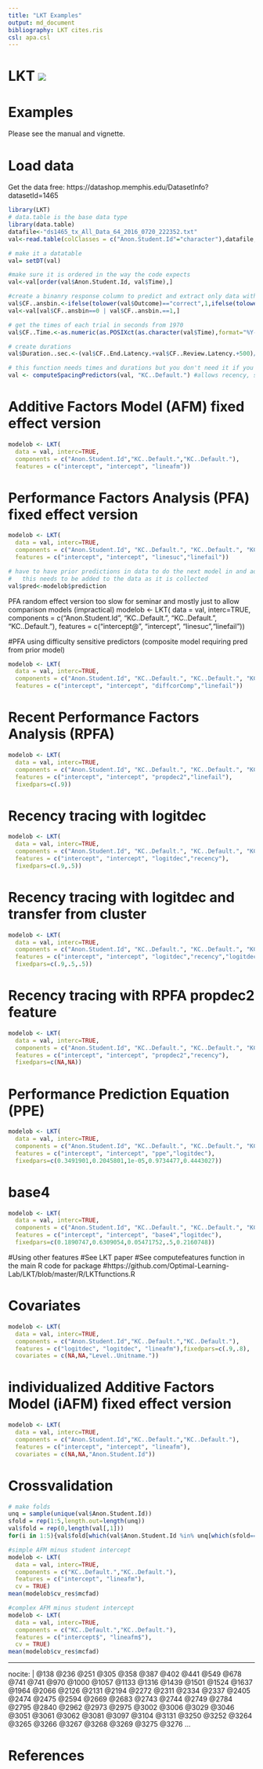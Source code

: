 ```yaml
---
title: "LKT Examples"
output: md_document
bibliography: LKT cites.ris
csl: apa.csl
---
```


# LKT [![](https://cranlogs.r-pkg.org/badges/LKT)](https://cran.r-project.org/package=LKT)

# Examples 
Please see the manual and vignette.

# Load data
 
Get the data free: https://datashop.memphis.edu/DatasetInfo?datasetId=1465
```r
library(LKT)
# data.table is the base data type
library(data.table)
datafile<-"ds1465_tx_All_Data_64_2016_0720_222352.txt" 
val<-read.table(colClasses = c("Anon.Student.Id"="character"),datafile,sep="\t", header=TRUE,quote="\"")

# make it a datatable
val= setDT(val)

#make sure it is ordered in the way the code expects
val<-val[order(val$Anon.Student.Id, val$Time),]

#create a binanry response column to predict and extract only data with a valid value
val$CF..ansbin.<-ifelse(tolower(val$Outcome)=="correct",1,ifelse(tolower(val$Outcome)=="incorrect",0,-1))
val<-val[val$CF..ansbin==0 | val$CF..ansbin.==1,]

# get the times of each trial in seconds from 1970
val$CF..Time.<-as.numeric(as.POSIXct(as.character(val$Time),format="%Y-%m-%d %H:%M:%S"))

# create durations
val$Duration..sec.<-(val$CF..End.Latency.+val$CF..Review.Latency.+500)/1000

# this function needs times and durations but you don't need it if you don't want to model time effects
val <- computeSpacingPredictors(val, "KC..Default.") #allows recency, spacing, forgetting features to run
```

# Additive Factors Model (AFM) fixed effect version
```r
modelob <- LKT(
  data = val, interc=TRUE,
  components = c("Anon.Student.Id","KC..Default.","KC..Default."),
  features = c("intercept", "intercept", "lineafm"))
```

# Performance Factors Analysis (PFA) fixed effect version
```r
modelob <- LKT(
  data = val, interc=TRUE,
  components = c("Anon.Student.Id", "KC..Default.", "KC..Default.", "KC..Default."),
  features = c("intercept", "intercept", "linesuc","linefail"))

# have to have prior predictions in data to do the next model in and adaptive system
#   this needs to be added to the data as it is collected
val$pred<-modelob$prediction
```

PFA random effect version too slow for seminar and mostly just to allow comparison models (impractical)
modelob <- LKT(
  data = val, interc=TRUE,
  components = c("Anon.Student.Id", "KC..Default.", "KC..Default.", "KC..Default."),
  features = c("intercept@", "intercept", "linesuc","linefail"))

#PFA using difficulty sensitive predictors (composite model requiring pred from prior model)
```r
modelob <- LKT(
  data = val, interc=TRUE,
  components = c("Anon.Student.Id", "KC..Default.", "KC..Default.", "KC..Default."),
  features = c("intercept", "intercept", "diffcorComp","linefail"))
```

# Recent Performance Factors Analysis (RPFA)
```r
modelob <- LKT(
  data = val, interc=TRUE,
  components = c("Anon.Student.Id", "KC..Default.", "KC..Default.", "KC..Default."),
  features = c("intercept", "intercept", "propdec2","linefail"),
  fixedpars=c(.9))
```

# Recency tracing with logitdec
```r
modelob <- LKT(
  data = val, interc=TRUE,
  components = c("Anon.Student.Id", "KC..Default.", "KC..Default.", "KC..Default."),
  features = c("intercept", "intercept", "logitdec","recency"),
  fixedpars=c(.9,.5))
```

# Recency tracing with logitdec and transfer from cluster 
```r
modelob <- LKT(
  data = val, interc=TRUE,
  components = c("Anon.Student.Id", "KC..Default.", "KC..Default.", "KC..Default.","KC..Cluster."),
  features = c("intercept", "intercept", "logitdec","recency","logitdec"),
  fixedpars=c(.9,.5,.5))
```

# Recency tracing with RPFA propdec2 feature
```r
modelob <- LKT(
  data = val, interc=TRUE,
  components = c("Anon.Student.Id", "KC..Default.", "KC..Default.", "KC..Default."),
  features = c("intercept", "intercept", "propdec2","recency"),
  fixedpars=c(NA,NA))
```

# Performance Prediction Equation (PPE)
```r
modelob <- LKT(
  data = val, interc=TRUE,
  components = c("Anon.Student.Id", "KC..Default.", "KC..Default.", "KC..Default."),
  features = c("intercept", "intercept", "ppe","logitdec"),
  fixedpars=c(0.3491901,0.2045801,1e-05,0.9734477,0.4443027))
```

# base4
```r
modelob <- LKT(
  data = val, interc=TRUE,
  components = c("Anon.Student.Id", "KC..Default.", "KC..Default.", "KC..Default."),
  features = c("intercept", "intercept", "base4","logitdec"),
  fixedpars=c(0.1890747,0.6309054,0.05471752,.5,0.2160748))
```

#Using other features
#See LKT paper
#See computefeatures function in the main R code for package
#https://github.com/Optimal-Learning-Lab/LKT/blob/master/R/LKTfunctions.R

# Covariates
```r
modelob <- LKT(
  data = val, interc=TRUE,
  components = c("Anon.Student.Id","KC..Default.","KC..Default."),
  features = c("logitdec", "logitdec", "lineafm"),fixedpars=c(.9,.8),
  covariates = c(NA,NA,"Level..Unitname."))
```

# individualized Additive Factors Model (iAFM) fixed effect version
```r
modelob <- LKT(
  data = val, interc=TRUE,
  components = c("Anon.Student.Id","KC..Default.","KC..Default."),
  features = c("intercept", "intercept", "lineafm"),
  covariates = c(NA,NA,"Anon.Student.Id"))
```

# Crossvalidation
```r
# make folds
unq = sample(unique(val$Anon.Student.Id))
sfold = rep(1:5,length.out=length(unq))
val$fold = rep(0,length(val[,1]))
for(i in 1:5){val$fold[which(val$Anon.Student.Id %in% unq[which(sfold==i)])]=i}

#simple AFM minus student intercept
modelob <- LKT(
  data = val, interc=TRUE,
  components = c("KC..Default.","KC..Default."),
  features = c("intercept", "lineafm"),
  cv = TRUE)
mean(modelob$cv_res$mcfad)

#complex AFM minus student intercept
modelob <- LKT(
  data = val, interc=TRUE,
  components = c("KC..Default.","KC..Default."),
  features = c("intercept$", "lineafm$"),
  cv = TRUE)
mean(modelob$cv_res$mcfad)
```
---
nocite: | 
  @138 @236 @251 @305 @358 @387 @402 @441 @549 @678 @741 @741 @970 @1000
  @1057 @1133 @1316 @1439 @1501 @1524 @1637 @1964 @2066 @2126 @2131 @2194 @2272 @2311 @2334
  @2337 @2405 @2474 @2475 @2594 @2669 @2683 @2743 @2744 @2749 @2784 @2795 @2840 @2962 @2973
  @2975 @3002 @3006 @3029 @3046 @3051 @3061 @3062 @3081 @3097 @3104 @3131 @3250 @3252 @3264
  @3265 @3266 @3267 @3268 @3269 @3275 @3276
...

# References

